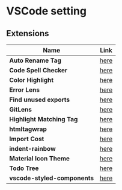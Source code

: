 # VSCode setting

## Extensions
| Name                                                   |Link                                                                                                   |
| -------------------------------------------------------|-------------------------------------------------------------------------------------------------------|
| **Auto Rename Tag**                                    | [here](https://marketplace.visualstudio.com/items?itemName=formulahendry.auto-rename-tag)             |
| **Code Spell Checker**                                 | [here](https://marketplace.visualstudio.com/items?itemName=streetsidesoftware.code-spell-checker)     |
| **Color Highlight**                                    | [here](https://marketplace.visualstudio.com/items?itemName=naumovs.color-highlight)                   |
| **Error Lens**                                         | [here](https://marketplace.visualstudio.com/items?itemName=usernamehw.errorlens)                      |
| **Find unused exports**                                | [here](https://marketplace.visualstudio.com/items?itemName=iulian-radu-at.find-unused-exports)        |
| **GitLens**                                            | [here](https://marketplace.visualstudio.com/items?itemName=eamodio.gitlens)                           |
| **Highlight Matching Tag**                             | [here](https://marketplace.visualstudio.com/items?itemName=vincaslt.highlight-matching-tag)           |
| **htmltagwrap**                                        | [here](https://marketplace.visualstudio.com/items?itemName=bradgashler.htmltagwrap)                   |
| **Import Cost**                                        | [here](https://marketplace.visualstudio.com/items?itemName=wix.vscode-import-cost)                    |
| **indent-rainbow**                                     | [here](https://marketplace.visualstudio.com/items?itemName=oderwat.indent-rainbow)                    |
| **Material Icon Theme**                                | [here](https://marketplace.visualstudio.com/items?itemName=PKief.material-icon-theme)                 |
| **Todo Tree**                                          | [here](https://marketplace.visualstudio.com/items?itemName=Gruntfuggly.todo-tree)                     |
| **vscode-styled-components**                           | [here](https://marketplace.visualstudio.com/items?itemName=styled-components.vscode-styled-components)|